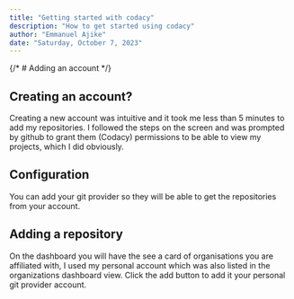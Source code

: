 ```yaml
---
title: "Getting started with codacy"
description: "How to get started using codacy"
author: "Emmanuel Ajike"
date: "Saturday, October 7, 2023"
---
```



{/* # Adding an account */}

## Creating an account?

Creating a new account was intuitive and it took me less than 5 minutes to add my repositories. I followed the steps on the screen and was prompted by
github to grant them (Codacy) permissions to be able to view my projects, which I did obviously.

## Configuration

You can add your git provider so they will be able to get the repositories from your account.

## Adding a repository

On the dashboard you will have the see a card of organisations you are affiliated with, I used my personal account which was
also listed in the organizations dashboard view. Click the add button to add it your personal git provider account.

<ImageFile
	src="https://docs.codacy.com/organizations/images/organization-add.png"
	alt="Add organization dashboard view"
	height={500}
	width={700}
/>
